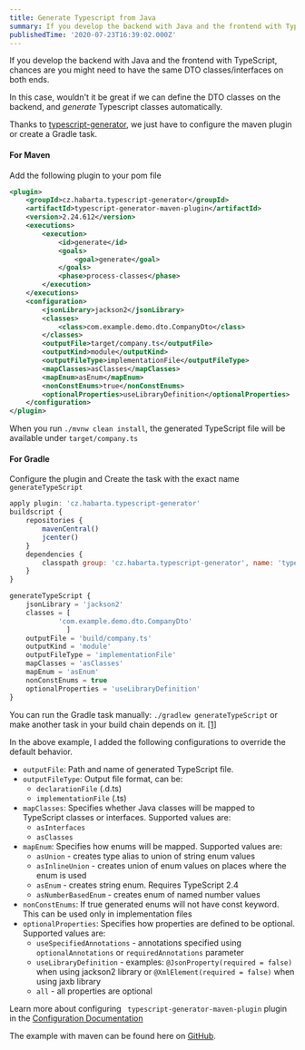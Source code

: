 ```yaml
---
title: Generate Typescript from Java
summary: If you develop the backend with Java and the frontend with TypeScript, chances are you might need to have the same DTO classes/interfaces on both ends. 
publishedTime: '2020-07-23T16:39:02.000Z'
---
```


If you develop the backend with Java and the frontend with TypeScript, chances are you might need to have the same DTO classes/interfaces on both ends. 

In this case, wouldn't it be great if we can define the DTO classes on the backend, and *generate* Typescript classes automatically.

Thanks to [typescript-generator](https://github.com/vojtechhabarta/typescript-generator), we just have to configure the maven plugin or create a Gradle task.

#### For Maven
Add the following plugin to your pom file
```xml
<plugin>
	<groupId>cz.habarta.typescript-generator</groupId>
	<artifactId>typescript-generator-maven-plugin</artifactId>
	<version>2.24.612</version>
	<executions>
		<execution>
			<id>generate</id>
			<goals>
				<goal>generate</goal>
			</goals>
			<phase>process-classes</phase>
		</execution>
	</executions>
	<configuration>
		<jsonLibrary>jackson2</jsonLibrary>
		<classes>
			<class>com.example.demo.dto.CompanyDto</class>
		</classes>
		<outputFile>target/company.ts</outputFile>
		<outputKind>module</outputKind>
		<outputFileType>implementationFile</outputFileType>
		<mapClasses>asClasses</mapClasses>
		<mapEnum>asEnum</mapEnum>
		<nonConstEnums>true</nonConstEnums>
		<optionalProperties>useLibraryDefinition</optionalProperties>
	</configuration>
</plugin>
```

When you run `./mvnw clean install`, the generated TypeScript file will be available under `target/company.ts`

#### For Gradle

Configure the plugin and Create the task with the exact name `generateTypeScript`
```javascript
apply plugin: 'cz.habarta.typescript-generator'
buildscript {
    repositories {
        mavenCentral()
   	    jcenter()
    }
    dependencies {
        classpath group: 'cz.habarta.typescript-generator', name: 'typescript-generator-gradle-plugin', version: '2.24.612'
    }
}

generateTypeScript {
    jsonLibrary = 'jackson2'
    classes = [
            'com.example.demo.dto.CompanyDto'
              ]
    outputFile = 'build/company.ts'
    outputKind = 'module'
    outputFileType = 'implementationFile'
    mapClasses = 'asClasses'
    mapEnum = 'asEnum'
    nonConstEnums = true
    optionalProperties = 'useLibraryDefinition'
}

```
You can run the Gradle task manually: `./gradlew generateTypeScript` or make another task in your build chain depends on it. [[1]](https://docs.gradle.org/current/userguide/more_about_tasks.html)
 
In the above example, I added the following configurations to override the default behavior.

* `outputFile`: Path and name of generated TypeScript file.
* `outputFileType`: Output file format, can be:
  * `declarationFile` (.d.ts)
  * `implementationFile` (.ts)
* `mapClasses`: Specifies whether Java classes will be mapped to TypeScript classes or interfaces.  Supported values are:
  * `asInterfaces`
  * `asClasses`
* `mapEnum`: Specifies how enums will be mapped. Supported values are:
  * `asUnion` - creates type alias to union of string enum values
  * `asInlineUnion` - creates union of enum values on places where the enum is used
  * `asEnum` - creates string enum. Requires TypeScript 2.4
  * `asNumberBasedEnum` - creates enum of named number values
* `nonConstEnums`: If true generated enums will not have const keyword. This can be used only in implementation files
* `optionalProperties`: Specifies how properties are defined to be optional. Supported values are:
  * `useSpecifiedAnnotations` - annotations specified using `optionalAnnotations` or `requiredAnnotations` parameter
  * `useLibraryDefinition` - examples: `@JsonProperty(required = false)` when using jackson2 library or `@XmlElement(required = false)` when using jaxb library
  * `all` - all properties are optional

Learn more about configuring ` typescript-generator-maven-plugin` plugin in the [Configuration Documentation](http://www.habarta.cz/typescript-generator/maven/typescript-generator-maven-plugin/generate-mojo.html)

The example with maven can be found here on [GitHub](https://github.com/vuongddang/java-to-typescript-generator-example).